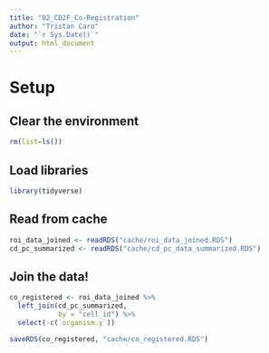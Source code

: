 ```yaml
---
title: "02_CD2F_Co-Registration"
author: "Tristan Caro"
date: "`r Sys.Date()`"
output: html_document
---
```


# Setup


## Clear the environment

```r
rm(list=ls())
```


## Load libraries

```r
library(tidyverse)
```

## Read from cache
```r
roi_data_joined <- readRDS("cache/roi_data_joined.RDS")
cd_pc_summarized <- readRDS("cache/cd_pc_data_summarized.RDS")
```

## Join the data!

```r
co_registered <- roi_data_joined %>% 
  left_join(cd_pc_summarized,
            by = "cell_id") %>% 
  select(-c(`organism.y`))
```

```r
saveRDS(co_registered, "cache/co_registered.RDS")
```

